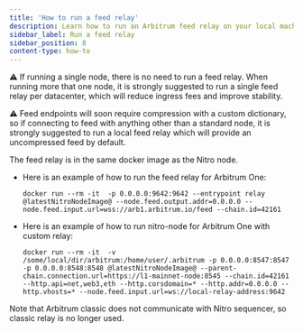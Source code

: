 ```yaml
---
title: 'How to run a feed relay'
description: Learn how to run an Arbitrum feed relay on your local machine.
sidebar_label: Run a feed relay
sidebar_position: 8
content-type: how-to
---
```


⚠️ If running a single node, there is no need to run a feed relay. When running more that one node, it is strongly suggested to run a single feed relay per datacenter, which will reduce ingress fees and improve stability.

⚠️ Feed endpoints will soon require compression with a custom dictionary, so if connecting to feed with anything other than a standard node, it is strongly suggested to run a local feed relay which will provide an uncompressed feed by default.

The feed relay is in the same docker image as the Nitro node.

- Here is an example of how to run the feed relay for Arbitrum One:
  ```shell
  docker run --rm -it  -p 0.0.0.0:9642:9642 --entrypoint relay @latestNitroNodeImage@ --node.feed.output.addr=0.0.0.0 --node.feed.input.url=wss://arb1.arbitrum.io/feed --chain.id=42161
  ```
- Here is an example of how to run nitro-node for Arbitrum One with custom relay:
  ```shell
  docker run --rm -it  -v /some/local/dir/arbitrum:/home/user/.arbitrum -p 0.0.0.0:8547:8547 -p 0.0.0.0:8548:8548 @latestNitroNodeImage@ --parent-chain.connection.url=https://l1-mainnet-node:8545 --chain.id=42161 --http.api=net,web3,eth --http.corsdomain=* --http.addr=0.0.0.0 --http.vhosts=* --node.feed.input.url=ws://local-relay-address:9642
  ```

Note that Arbitrum classic does not communicate with Nitro sequencer, so classic relay is no longer used.
